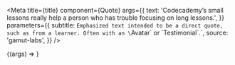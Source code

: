 
<Meta
  title={title}
  component={Quote}
  args={{
    text:
      'Codecademy’s small lessons really help a person who has trouble focusing on long lessons.',
  }}
  parameters={{
    subtitle: `Emphasized text intended to be a direct quote, such as from a learner.
Often with an \`Avatar\` or \`Testimonial\`.`,
    source: 'gamut-labs',
  }}
/>

<Canvas withSource="open">
  <Story name="Quote">{(args) => <Quote {...args} />}</Story>
</Canvas>

<Props story="Quote" />
